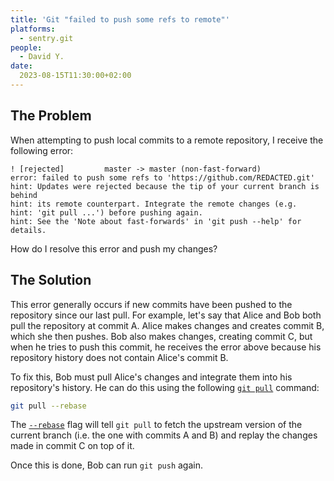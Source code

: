 ```yaml
---
title: 'Git "failed to push some refs to remote"'
platforms: 
  - sentry.git
people: 
  - David Y.
date: 
  2023-08-15T11:30:00+02:00
---
```


## The Problem

When attempting to push local commits to a remote repository, I receive the following error:

```
! [rejected]         master -> master (non-fast-forward)
error: failed to push some refs to 'https://github.com/REDACTED.git'
hint: Updates were rejected because the tip of your current branch is behind
hint: its remote counterpart. Integrate the remote changes (e.g.
hint: 'git pull ...') before pushing again.
hint: See the 'Note about fast-forwards' in 'git push --help' for details.
```

How do I resolve this error and push my changes?

## The Solution

This error generally occurs if new commits have been pushed to the repository since our last pull. For example, let's say that Alice and Bob both pull the repository at commit A. Alice makes changes and creates commit B, which she then pushes. Bob also makes changes, creating commit C, but when he tries to push this commit, he receives the error above because his repository history does not contain Alice's commit B. 

To fix this, Bob must pull Alice's changes and integrate them into his repository's history. He can do this using the following [`git pull`](https://git-scm.com/docs/git-pull) command:

```bash
git pull --rebase
```

The [`--rebase`](https://git-scm.com/docs/git-pull#Documentation/git-pull.txt---rebasefalsetruemergesinteractive) flag will tell `git pull` to fetch the upstream version of the current branch (i.e. the one with commits A and B) and replay the changes made in commit C on top of it.

Once this is done, Bob can run `git push` again.
